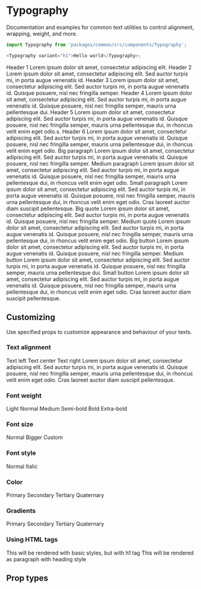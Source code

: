


<Meta title="Themes/WebApp/System/Typography" />

# Typography

Documentation and examples for common text utilities to control alignment, wrapping, weight, and more.

```js
import Typography from 'packages/common/src/components/Typography';

<Typography variant="h1">Hello world</Typography>;
```

<Preview>
  <Theme>
    <Grid gridTemplateColumns="auto 1fr" gridGap={48}>
      <Typography variant="h1" as="h1">
        Header 1
      </Typography>
      <Typography variant="h1" as="h1">
        Lorem ipsum dolor sit amet, consectetur adipiscing elit.
      </Typography>
      <Typography variant="h2" as="h2">
        Header 2
      </Typography>
      <Typography variant="h2" as="h2">
        Lorem ipsum dolor sit amet, consectetur adipiscing elit. Sed auctor turpis mi, in porta
        augue venenatis id.
      </Typography>
      <Typography variant="h3" as="h3">
        Header 3
      </Typography>
      <Typography variant="h3" as="h3">
        Lorem ipsum dolor sit amet, consectetur adipiscing elit. Sed auctor turpis mi, in porta
        augue venenatis id. Quisque posuere, nisl nec fringilla semper.
      </Typography>
      <Typography variant="h4" as="h4">
        Header 4
      </Typography>
      <Typography variant="h4" as="h4">
        Lorem ipsum dolor sit amet, consectetur adipiscing elit. Sed auctor turpis mi, in porta
        augue venenatis id. Quisque posuere, nisl nec fringilla semper, mauris urna pellentesque
        dui.
      </Typography>
      <Typography variant="h5" as="h5">
        Header 5
      </Typography>
      <Typography variant="h5" as="h5">
        Lorem ipsum dolor sit amet, consectetur adipiscing elit. Sed auctor turpis mi, in porta
        augue venenatis id. Quisque posuere, nisl nec fringilla semper, mauris urna pellentesque
        dui, in rhoncus velit enim eget odio.s.
      </Typography>
      <Typography variant="h6" as="h6">
        Header 6
      </Typography>
      <Typography variant="h6" as="h6">
        Lorem ipsum dolor sit amet, consectetur adipiscing elit. Sed auctor turpis mi, in porta
        augue venenatis id. Quisque posuere, nisl nec fringilla semper, mauris urna pellentesque
        dui, in rhoncus velit enim eget odio.
      </Typography>
      <Typography variant="body1">Big paragraph</Typography>
      <Typography variant="body1">
        Lorem ipsum dolor sit amet, consectetur adipiscing elit. Sed auctor turpis mi, in porta
        augue venenatis id. Quisque posuere, nisl nec fringilla semper.
      </Typography>
      <Typography variant="body2">Medium paragraph</Typography>
      <Typography variant="body2">
        Lorem ipsum dolor sit amet, consectetur adipiscing elit. Sed auctor turpis mi, in porta
        augue venenatis id. Quisque posuere, nisl nec fringilla semper, mauris urna pellentesque
        dui, in rhoncus velit enim eget odio.
      </Typography>
      <Typography variant="body">Small paragraph</Typography>
      <Typography variant="body">
        Lorem ipsum dolor sit amet, consectetur adipiscing elit. Sed auctor turpis mi, in porta
        augue venenatis id. Quisque posuere, nisl nec fringilla semper, mauris urna pellentesque
        dui, in rhoncus velit enim eget odio. Cras laoreet auctor diam suscipit pellentesque.
      </Typography>
      <Typography variant="quote1">Big quote</Typography>
      <Typography variant="quote1">
        Lorem ipsum dolor sit amet, consectetur adipiscing elit. Sed auctor turpis mi, in porta
        augue venenatis id. Quisque posuere, nisl nec fringilla semper.
      </Typography>
      <Typography variant="quote2">Medium quote</Typography>
      <Typography variant="quote2">
        Lorem ipsum dolor sit amet, consectetur adipiscing elit. Sed auctor turpis mi, in porta
        augue venenatis id. Quisque posuere, nisl nec fringilla semper, mauris urna pellentesque
        dui, in rhoncus velit enim eget odio.
      </Typography>
      <Typography variant="button1">Big button</Typography>
      <Typography variant="button1">
        Lorem ipsum dolor sit amet, consectetur adipiscing elit. Sed auctor turpis mi, in porta
        augue venenatis id. Quisque posuere, nisl nec fringilla semper.
      </Typography>
      <Typography variant="button2">Medium button</Typography>
      <Typography variant="button2">
        Lorem ipsum dolor sit amet, consectetur adipiscing elit. Sed auctor turpis mi, in porta
        augue venenatis id. Quisque posuere, nisl nec fringilla semper, mauris urna pellentesque
        dui.
      </Typography>
      <Typography variant="button">Small button</Typography>
      <Typography variant="button">
        Lorem ipsum dolor sit amet, consectetur adipiscing elit. Sed auctor turpis mi, in porta
        augue venenatis id. Quisque posuere, nisl nec fringilla semper, mauris urna pellentesque
        dui, in rhoncus velit enim eget odio. Cras laoreet auctor diam suscipit pellentesque.
      </Typography>
    </Grid>
  </Theme>
</Preview>

## Customizing

Use specified props to customize appearance and behaviour of your texts.

### Text alignment

<Preview>
  <Theme>
    <Typography textAlign="left">Text left</Typography>
    <Typography textAlign="center">Text center</Typography>
    <Typography textAlign="right">Text right</Typography>
    <Typography textAlign="justify">
      Lorem ipsum dolor sit amet, consectetur adipiscing elit. Sed auctor turpis mi, in porta augue
      venenatis id. Quisque posuere, nisl nec fringilla semper, mauris urna pellentesque dui, in
      rhoncus velit enim eget odio. Cras laoreet auctor diam suscipit pellentesque.
    </Typography>
  </Theme>
</Preview>

### Font weight

<Preview>
  <Theme>
    <Typography fontWeight={300}>Light</Typography>
    <Typography fontWeight={400}>Normal</Typography>
    <Typography fontWeight={500}>Medium</Typography>
    <Typography fontWeight={600}>Semi-bold</Typography>
    <Typography fontWeight={700}>Bold</Typography>
    <Typography fontWeight={800}>Extra-bold</Typography>
  </Theme>
</Preview>

### Font size

<Preview>
  <Theme>
    <Typography fontSize={1}>Normal</Typography>
    <Typography fontSize={2}>Bigger</Typography>
    <Typography fontSize={24}>Custom</Typography>
  </Theme>
</Preview>

### Font style

<Preview>
  <Theme>
    <Typography fontStyle="normal">Normal</Typography>
    <Typography fontStyle="italic">Italic</Typography>
  </Theme>
</Preview>

### Color

<Preview>
  <Theme>
    <Typography fontSize={20} color="primary">
      Primary
    </Typography>
    <Typography fontSize={20} color="secondary">
      Secondary
    </Typography>
    <Typography fontSize={20} color="tertiary">
      Tertiary
    </Typography>
    <Typography fontSize={20} color="quaternary">
      Quaternary
    </Typography>
  </Theme>
</Preview>

### Gradients

<Preview>
  <Theme>
    <Box flexBox flexDirection="column" alignItems="flex-start">
      <Typography fontSize={20} fontWeight={800} gradient="primary">
        Primary
      </Typography>
      <Typography fontSize={20} fontWeight={800} gradient="secondary">
        Secondary
      </Typography>
      <Typography fontSize={20} fontWeight={800} gradient="tertiary">
        Tertiary
      </Typography>
      <Typography fontSize={20} fontWeight={800} gradient="quaternary">
        Quaternary
      </Typography>
    </Box>
  </Theme>
</Preview>

### Using HTML tags

<Preview>
  <Theme>
    <Typography variant="body1" as="h1">
      This will be rendered with basic styles, but with h1 tag
    </Typography>
    <Typography variant="h3">This will be rendered as paragraph with heading style</Typography>
  </Theme>
</Preview>

## Prop types

<Props of={Typography} />
